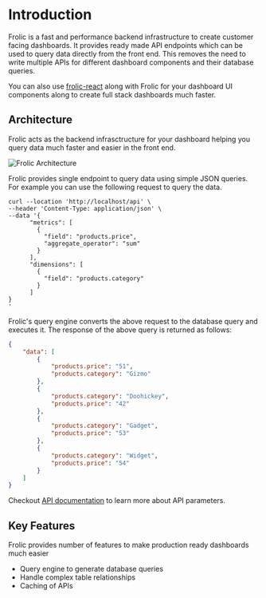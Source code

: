 # Introduction
 
Frolic is a fast and performance backend infrastructure to create customer facing dashboards. It provides ready made API endpoints which can be used to query data directly from the front end. This removes the need to write multiple APIs for different dashboard components and their database queries.

You can also use [frolic-react](https://github.com/frolicorg/frolic-react) along with Frolic for your dashboard UI components along to create full stack dashboards much faster.

## Architecture

Frolic acts as the backend infrasctructure for your dashboard helping you query data much faster and easier in the front end.

![Frolic Architecture](/frolic-architecture.png)

Frolic provides single endpoint to query data using simple JSON queries. For example you can use the following request to query the data.

```curl
curl --location 'http://localhost/api' \
--header 'Content-Type: application/json' \
--data '{
      "metrics": [
        {
          "field": "products.price",
          "aggregate_operator": "sum"
        }
      ],
      "dimensions": [
        {
          "field": "products.category"
        }
      ]
}
'
```

Frolic's query engine converts the above request to the database query and executes it. The response of the above query is returned as follows:

```json
{
    "data": [
        {
            "products.price": "51",
            "products.category": "Gizmo"
        },
        {
            "products.category": "Doohickey",
            "products.price": "42"
        },
        {
            "products.category": "Gadget",
            "products.price": "53"
        },
        {
            "products.category": "Widget",
            "products.price": "54"
        }
    ]
}
```

Checkout [API documentation](/api-reference) to learn more about API parameters.

## Key Features

Frolic provides number of features to make production ready dashboards much easier

* Query engine to generate database queries
* Handle complex table relationships
* Caching of APIs
